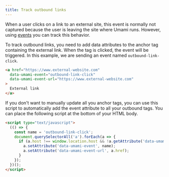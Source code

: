 ```yaml
---
title: Track outbound links
---
```


When a user clicks on a link to an external site, this event is normally not captured because
the user is leaving the site where Umami runs. However, using [events](/docs/track-events) you can
track this behavior.

To track outbound links, you need to add data attributes to the anchor tag containing the external link.
When the tag is clicked, the event will be triggered. In this example, we are sending
an event named `outbound-link-click`.

```html
<a href="https://www.external-website.com"
  data-umami-event="outbound-link-click"
  data-umami-event-url="https://www.external-website.com"
>
  External link
</a>
```

If you don't want to manually update all you anchor tags, you can use this script to automatically add the
event attribute to all your outbound tags. You can place the following script at the bottom of your HTML body.

```html
<script type="text/javascript">
  (() => {
    const name = 'outbound-link-click';
    document.querySelectorAll('a').forEach(a => {
      if (a.host !== window.location.host && !a.getAttribute('data-umami-event')) {
        a.setAttribute('data-umami-event', name);
        a.setAttribute('data-umami-event-url', a.href);
      }
    });
  })();
</script>
```

